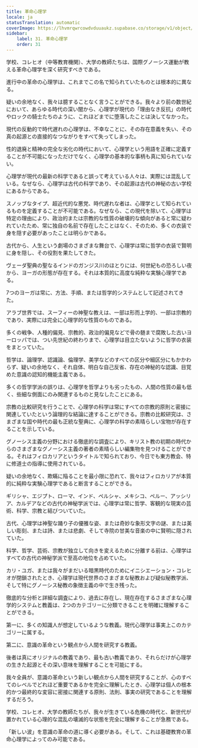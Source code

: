 ```yaml
---
title: 革命心理学
locale: ja
statusTranslation: automatic
coverImage: https://lhvmrqwrcowdvduuaukz.supabase.co/storage/v1/object/public/strapi-uploads/small_cover-educacion-fundamental.webp-2d51a7828a2b1309555be27f7e2a61a0.webp
sidebar:
    label: 31. 革命心理学
    order: 31
---
```

学校、コレヒオ（中等教育機関）、大学の教師たちは、国際グノーシス運動が教える革命心理学を深く研究すべきである。

進行中の革命の心理学は、これまでこの名で知られていたものとは根本的に異なる。

疑いの余地なく、我々は臆することなく言うことができる。我々より前の数世紀において、あらゆる時代の深い闇から、心理学が現代の「理由なき反抗」の時代やロックの騎士たちのように、これほどまでに堕落したことは決してなかった。

現代の反動的で時代遅れの心理学は、不幸なことに、その存在意義を失い、その真の起源との直接的なつながりをすべて失ってしまった。

性的退廃と精神の完全な劣化の時代において、心理学という用語を正確に定義することが不可能になっただけでなく、心理学の基本的な事柄も真に知られていない。

心理学が現代の最新の科学であると誤って考えている人々は、実際には混乱している。なぜなら、心理学は古代の科学であり、その起源は古代の神秘の古い学校にあるからである。

スノッブなタイプ、超近代的な悪党、時代遅れな者は、心理学として知られているものを定義することが不可能である。なぜなら、この現代を除いて、心理学は特定の理由により、政治的または宗教的な性質の破壊的な傾向があると常に疑われていたため、常に独自の名前で存在したことはなく、そのため、多くの衣装で身を隠す必要があったことは明らかである。

古代から、人生という劇場のさまざまな舞台で、心理学は常に哲学の衣装で賢明に身を隠し、その役割を果たしてきた。

ヴェーダ聖典の聖なるインドのガンジス川のほとりには、何世紀もの恐ろしい夜から、ヨーガの形態が存在する。それは本質的に高度な純粋な実験心理学である。

7つのヨーガは常に、方法、手順、または哲学的システムとして記述されてきた。

アラブ世界では、スーフィーの神聖な教えは、一部は形而上学的、一部は宗教的であり、実際には完全に心理学的な性質のものである。

多くの戦争、人種的偏見、宗教的、政治的偏見などで骨の髄まで腐敗した古いヨーロッパでは、つい先世紀の終わりまで、心理学は目立たないように哲学の衣装をまとっていた。

哲学は、論理学、認識論、倫理学、美学などのすべての区分や細区分にもかかわらず、疑いの余地なく、それ自体、明白な自己反省、存在の神秘的な認識、目覚めた意識の認知的機能主義である。

多くの哲学学派の誤りは、心理学を哲学よりも劣ったもの、人間の性質の最も低く、些細な側面にのみ関連するものと見なしたことにある。

宗教の比較研究を行うことで、心理学の科学は常にすべての宗教的原則と密接に関連していたという論理的な結論に達することができる。宗教の比較研究は、さまざまな国や時代の最も正統な聖典に、心理学の科学の素晴らしい宝物が存在することを示している。

グノーシス主義の分野における徹底的な調査により、キリスト教の初期の時代からのさまざまなグノーシス主義の著者の素晴らしい編集物を見つけることができる。それはフィロカリアというタイトルで知られており、今日でも東方教会、特に修道士の指導に使用されている。

疑いの余地なく、欺瞞に陥ることを最小限に恐れて、我々はフィロカリアが本質的に純粋な実験心理学であると断言することができる。

ギリシャ、エジプト、ローマ、インド、ペルシャ、メキシコ、ペルー、アッシリア、カルデアなどの古代の神秘学派では、心理学は常に哲学、客観的な現実の芸術、科学、宗教と結びついていた。

古代、心理学は神聖な踊り子の優雅な姿、または奇妙な象形文字の謎、または美しい彫刻、または詩、または悲劇、そして寺院の甘美な音楽の中に賢明に隠されていた。

科学、哲学、芸術、宗教が独立して向きを変えるために分離する前は、心理学はすべての古代の神秘学派で至高の地位を占めていた。

カリ・ユガ、または我々がまだいる暗黒時代のためにイニシエーション・コレヒオが閉鎖されたとき、心理学は現代世界のさまざまな秘教および疑似秘教学派、そして特にグノーシス秘教の象徴主義の中で生き残った。

徹底的な分析と詳細な調査により、過去に存在し、現在存在するさまざまな心理学的システムと教義は、2つのカテゴリーに分類できることを明確に理解することができる。

第一に、多くの知識人が想定しているような教義。現代心理学は事実上このカテゴリーに属する。

第二に、意識の革命という観点から人間を研究する教義。

後者は真にオリジナルの教義であり、最も古い教義であり、それらだけが心理学の生きた起源とその深い意味を理解することを可能にする。

我々全員が、意識の革命という新しい観点から人間を研究することが、心のすべてのレベルでどれほど重要であるかを完全に理解したとき、心理学は個人の根本的かつ最終的な変容に密接に関連する原則、法則、事実の研究であることを理解するだろう。

学校、コレヒオ、大学の教師たちが、我々が生きている危機の時代と、新世代が置かれている心理的な混乱の壊滅的な状態を完全に理解することが急務である。

「新しい波」を意識の革命の道に導く必要がある。そして、これは基礎教育の革命心理学によってのみ可能である。

